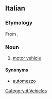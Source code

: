 ==Italian==

===Etymology===
From {{affix|it|auto-|veicolo}}.

===Noun===
{{wikipedia|lang=it}}
{{it-noun|m}}

# [[motor vehicle]]

====Synonyms====
* [[automezzo]]

[[Category:it:Vehicles]]